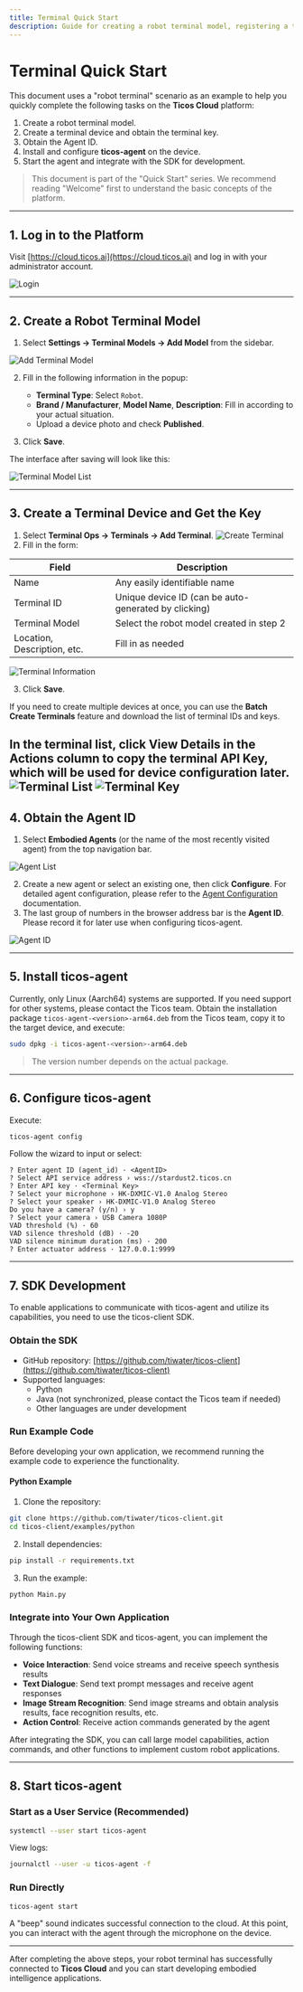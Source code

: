 ```yaml
---
title: Terminal Quick Start
description: Guide for creating a robot terminal model, registering a terminal, obtaining an Agent ID, and installing and configuring ticos-agent on the device.
---
```


# Terminal Quick Start

This document uses a "robot terminal" scenario as an example to help you quickly complete the following tasks on the **Ticos Cloud** platform:

1. Create a robot terminal model.
2. Create a terminal device and obtain the terminal key.
3. Obtain the Agent ID.
4. Install and configure **ticos-agent** on the device.
5. Start the agent and integrate with the SDK for development.

> This document is part of the "Quick Start" series. We recommend reading "Welcome" first to understand the basic concepts of the platform.

---

## 1. Log in to the Platform

Visit [https://cloud.ticos.ai](https://cloud.ticos.ai) and log in with your administrator account.

![Login](/images/quickstart-terminal/image1.png)

---

## 2. Create a Robot Terminal Model

1. Select **Settings → Terminal Models → Add Model** from the sidebar.

![Add Terminal Model](/images/quickstart-terminal/image2.png)

2. Fill in the following information in the popup:
   - **Terminal Type**: Select `Robot`.
   - **Brand / Manufacturer**, **Model Name**, **Description**: Fill in according to your actual situation.
   - Upload a device photo and check **Published**.

3. Click **Save**.

The interface after saving will look like this:

![Terminal Model List](/images/quickstart-terminal/image4.jpg)

---

## 3. Create a Terminal Device and Get the Key

1. Select **Terminal Ops → Terminals → Add Terminal**.
![Create Terminal](/images/quickstart-terminal/image5.png)
2. Fill in the form:

| Field | Description |
| ----- | ----------- |
| Name | Any easily identifiable name |
| Terminal ID | Unique device ID (can be auto-generated by clicking) |
| Terminal Model | Select the robot model created in step 2 |
| Location, Description, etc. | Fill in as needed |

![Terminal Information](/images/quickstart-terminal/image6.jpg)

3. Click **Save**.

If you need to create multiple devices at once, you can use the **Batch Create Terminals** feature and download the list of terminal IDs and keys.

In the terminal list, click **View Details** in the **Actions** column to copy the terminal **API Key**, which will be used for device configuration later.
![Terminal List](/images/quickstart-terminal/image7.png)
![Terminal Key](/images/quickstart-terminal/image8.jpg)
---

## 4. Obtain the Agent ID

1. Select **Embodied Agents** (or the name of the most recently visited agent) from the top navigation bar.

![Agent List](/images/quickstart-terminal/image9.jpg)

2. Create a new agent or select an existing one, then click **Configure**. For detailed agent configuration, please refer to the [Agent Configuration](../platform/agent-configuration/agent-configuration) documentation.
3. The last group of numbers in the browser address bar is the **Agent ID**. Please record it for later use when configuring ticos-agent.

![Agent ID](/images/quickstart-terminal/image11.jpg)

---

## 5. Install ticos-agent

Currently, only Linux (Aarch64) systems are supported. If you need support for other systems, please contact the Ticos team.
Obtain the installation package `ticos-agent-<version>-arm64.deb` from the Ticos team, copy it to the target device, and execute:

```bash
sudo dpkg -i ticos-agent-<version>-arm64.deb
```

> The version number depends on the actual package.

---

## 6. Configure ticos-agent

Execute:

```bash
ticos-agent config
```

Follow the wizard to input or select:

```text
? Enter agent ID (agent_id) · <AgentID>
? Select API service address › wss://stardust2.ticos.cn
? Enter API key · <Terminal Key>
? Select your microphone › HK-DXMIC-V1.0 Analog Stereo
? Select your speaker › HK-DXMIC-V1.0 Analog Stereo
Do you have a camera? (y/n) › y
? Select your camera › USB Camera 1080P
VAD threshold (%) · 60
VAD silence threshold (dB) · -20
VAD silence minimum duration (ms) · 200
? Enter actuator address · 127.0.0.1:9999
```

---

## 7. SDK Development

To enable applications to communicate with ticos-agent and utilize its capabilities, you need to use the ticos-client SDK.

### Obtain the SDK

- GitHub repository: [https://github.com/tiwater/ticos-client](https://github.com/tiwater/ticos-client)
- Supported languages:
  - Python
  - Java (not synchronized, please contact the Ticos team if needed)
  - Other languages are under development

### Run Example Code

Before developing your own application, we recommend running the example code to experience the functionality.

#### Python Example

1. Clone the repository:

```bash
git clone https://github.com/tiwater/ticos-client.git
cd ticos-client/examples/python
```

2. Install dependencies:

```bash
pip install -r requirements.txt
```

3. Run the example:

```bash
python Main.py
```

### Integrate into Your Own Application

Through the ticos-client SDK and ticos-agent, you can implement the following functions:

- **Voice Interaction**: Send voice streams and receive speech synthesis results
- **Text Dialogue**: Send text prompt messages and receive agent responses
- **Image Stream Recognition**: Send image streams and obtain analysis results, face recognition results, etc.
- **Action Control**: Receive action commands generated by the agent

After integrating the SDK, you can call large model capabilities, action commands, and other functions to implement custom robot applications.

---

## 8. Start ticos-agent

### Start as a User Service (Recommended)

```bash
systemctl --user start ticos-agent
```

View logs:

```bash
journalctl --user -u ticos-agent -f
```

### Run Directly

```bash
ticos-agent start
```

A "beep" sound indicates successful connection to the cloud. At this point, you can interact with the agent through the microphone on the device.

---

After completing the above steps, your robot terminal has successfully connected to **Ticos Cloud** and you can start developing embodied intelligence applications.
